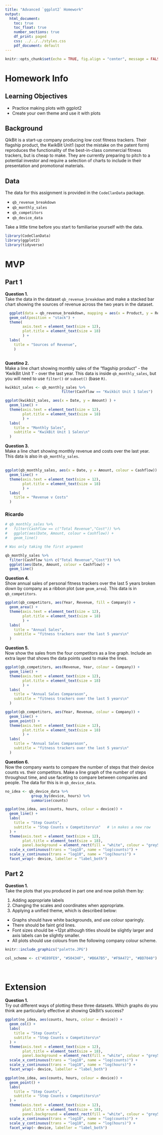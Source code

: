 ```yaml
---
title: "Advanced `ggplot2` Homework"
output:
  html_document:
    toc: true
    toc_float: true
    number_sections: true
    df_print: paged
    css: ../../../styles.css
    pdf_document: default
---
```

  
```r
knitr::opts_chunk$set(echo = TRUE, fig.align = "center", message = FALSE)
```

# Homework Info

## Learning Objectives<br>

* Practice making plots with ggplot2
* Create your own theme and use it with plots

## Background

QikBit is a start-up company producing low cost fitness trackers. Their flagship product, the KwikBit Unit1 (spot the mistake on the patent form) reproduces the functionality of the best-in-class commercial fitness trackers, but is cheap to make.  They are currently preparing to pitch to a potential investor and require a selection of charts to include in their presentation and promotional materials.

## Data

The data for this assignment is provided in the `CodeClanData` package.

* `qb_revenue_breakdown`
* `qb_monthly_sales`
* `qb_competitors`
* `qb_device_data`

Take a little time before you start to familiarise yourself with the data.

```r
library(CodeClanData)
library(ggplot2)
library(tidyverse)
```


# MVP

## Part 1

**Question 1.**  
Take the data in the dataset `qb_revenue_breakdown` and make a stacked bar chart showing the sources of revenue across the two years in the dataset.
<br>
```r
 
  ggplot(data = qb_revenue_breakdown, mapping = aes(x = Product, y = Revenue, fill = Year)) +
  geom_col(position = "stack") +
  theme(
        axis.text = element_text(size = 12),
        plot.title = element_text(size = 18)
        ) +
  labs(
    title = "Sources of Revenue",
    )
  
```

**Questino 2.**  
Make a line chart showing monthly sales of the "flagship product" - the 'KwikBit Unit 1' - over the last year. This data is inside `qb_monthly_sales`, but you will need to use `filter()` or `subset()` (base `R)`.
<br>
```r
kwikbit_sales <- qb_monthly_sales %>% 
                          filter(Cashflow == "Kwikbit Unit 1 Sales")

ggplot(kwikbit_sales, aes(x = Date, y = Amount) ) +
  geom_line() +
  theme(axis.text = element_text(size = 12),
        plot.title = element_text(size = 18)
        ) +
  labs(
    title = "Monthly Sales",
    subtitle = "KwikBit Unit 1 Sales\n"
  )

```

**Question 3.**  
Make a line chart showing monthly revenue and costs over the last year. This data is also in `qb_monthly_sales`.							
<br>
```r
ggplot(qb_monthly_sales, aes(x = Date, y = Amount, colour = Cashflow)) +
  geom_line() +
  theme(axis.text = element_text(size = 12),
        plot.title = element_text(size = 18)
        ) +
  labs(
    title = "Revenue v Costs"
  )
```

### Ricardo
```r
# qb_monthly_sales %>% 
#   filter(Cashflow == c("Total Revenue","Cost")) %>%
#   ggplot(aes(Date, Amount, colour = Cashflow)) +
#   geom_line() 

# Was only taking the first argument 

qb_monthly_sales %>%
  filter(Cashflow %in% c("Total Revenue","Cost")) %>%
  ggplot(aes(Date, Amount, colour = Cashflow)) +
  geom_line()

```


**Question 4.**  
Show annual sales of personal fitness trackers over the last 5 years broken down by company as a ribbon plot (use `geom_area`). This data is in `qb_competitors`.
<br>
```r
ggplot(qb_competitors, aes(Year, Revenue, fill = Company)) +
  geom_area() +
  theme(axis.text = element_text(size = 12),
        plot.title = element_text(size = 18)
        ) +
  labs(
    title = "Annual Sales",
    subtitle = "fitness trackers over the last 5 years\n"
  )
```

**Question 5.**  
Now show the sales from the four competitors as a line graph. Include an extra layer that shows the data points used to make the lines.
<br>
```r
ggplot(qb_competitors, aes(Revenue, Year, colour = Company)) +
  geom_line() +
  theme(axis.text = element_text(size = 12),
        plot.title = element_text(size = 18)
        ) +
  labs(
    title = "Annual Sales Comparason",
    subtitle = "fitness trackers over the last 5 years\n"
  )

ggplot(qb_competitors, aes(Year, Revenue, colour = Company)) +
  geom_line() +
  geom_point() +
  theme(axis.text = element_text(size = 12),
        plot.title = element_text(size = 18)
        ) +
  labs(
    title = "Annual Sales Comparason",
    subtitle = "fitness trackers over the last 5 years\n"
  )
```


**Question 6.**  
Now the company wants to compare the number of steps that their device counts vs. their competitors. Make a line graph of the number of steps throughout time, and use faceting to compare between companies and people. The data for this is in `qb_device_data`.
<br>
```r
no_idea <- qb_device_data %>% 
            group_by(device, hours) %>% 
            summarise(counts)

ggplot(no_idea, aes(counts, hours, colour = device)) +
  geom_line() +
  labs(
    title = "Step Counts",
    subtitle = "Step Counts v Competitors\n"   # \n makes a new row
  ) +
  theme(axis.text = element_text(size = 12),
        plot.title = element_text(size = 18),
        panel.background = element_rect(fill = "white", colour = "grey50")) +
  scale_x_continuous(trans = "log10", name = "log(counts)") +
  scale_y_continuous(trans = "log10", name = "log(hours)") +
  facet_wrap(~ device, labeller = "label_both")
```


## Part 2 

**Question 1.**  
Take the plots that you produced in part one and now polish them by:

1. Adding appropriate labels
2. Changing the scales and coordinates when appropriate.
3. Applying a unified theme, which is described below:
  * Graphs should have white backgrounds, and use colour sparingly.
  * There should be faint grid lines.
  * Font sizes should be ~12pt although titles should be slightly larger and axis labels can be slightly smaller. 
  * All plots should use colours from the following company colour scheme.

```r
knitr::include_graphics("palette.JPG")
```

```r
col_scheme <- c("#E89FE9", "#50434F", "#B6A7B5", "#F9A472", "#BD7040")
```
<br>

# Extension

**Question 1.**  
Try out different ways of plotting these three datasets. Which graphs do you think are particularly effective at showing QikBit's success?
<br>

```r
ggplot(no_idea, aes(counts, hours, colour = device)) +
  geom_col() +
  labs(
    title = "Step Counts",
    subtitle = "Step Counts v Competitors\n"
  ) +
  theme(axis.text = element_text(size = 12),
        plot.title = element_text(size = 18),
        panel.background = element_rect(fill = "white", colour = "grey50")) +
  scale_x_continuous(trans = "log10", name = "log(counts)") +
  scale_y_continuous(trans = "log10", name = "log(hours)") +
  facet_wrap(~ device, labeller = "label_both")
```

```r
ggplot(no_idea, aes(counts, hours, colour = device)) +
  geom_point() +
  labs(
    title = "Step Counts",
    subtitle = "Step Counts v Competitors\n"
  ) +
  theme(axis.text = element_text(size = 12),
        plot.title = element_text(size = 18),
        panel.background = element_rect(fill = "white", colour = "grey50")) +
  scale_x_continuous(trans = "log10", name = "log(counts)") +
  scale_y_continuous(trans = "log10", name = "log(hours)") +
  facet_wrap(~ device, labeller = "label_both")
```




